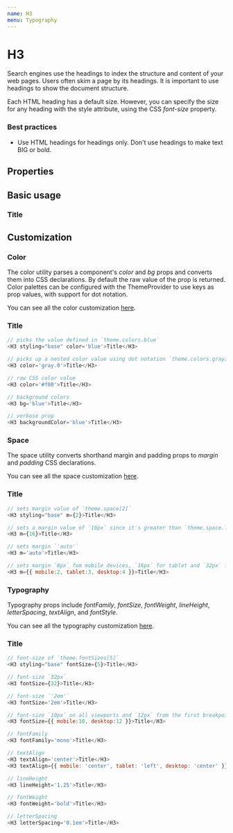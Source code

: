 ```yaml
---
name: H3
menu: Typography
---
```



# H3

Search engines use the headings to index the structure and content of your web pages. Users often skim a page by its headings. It is important to use headings to show the document structure.

Each HTML heading has a default size. However, you can specify the size for any heading with the style attribute, using the CSS _font-size_ property.

### Best practices

-   Use HTML headings for headings only. Don't use headings to make text BIG or bold.

## Properties

<Props of={H3} />

## Basic usage

<Playground>
    <H3 styling="base">Title</H3>
</Playground>

## Customization

### Color

The color utility parses a component's _color_ and _bg_ props and converts them into CSS declarations. By default the raw value of the prop is returned. Color palettes can be configured with the ThemeProvider to use keys as prop values, with support for dot notation.

You can see all the color customization [here](https://styled-system.com/api/#color).

<Playground>
    <H3 styling="base" color="blue">
        Title
    </H3>
</Playground>

```javascript
// picks the value defined in `theme.colors.blue`
<H3 styling="base" color='blue'>Title</H3>

// picks up a nested color value using dot notation `theme.colors.gray[0]`
<H3 color='gray.0'>Title</H3>

// raw CSS color value
<H3 color='#f00'>Title</H3>

// background colors
<H3 bg='blue'>Title</H3>

// verbose prop
<H3 backgroundColor='blue'>Title</H3>
```

### Space

The space utility converts shorthand margin and padding props to _margin_ and _padding_ CSS declarations.

You can see all the space customization [here](https://styled-system.com/api#space).

<Playground>
    <H3 styling="base" m={2}>
        Title
    </H3>
</Playground>

```javascript
// sets margin value of `theme.space[2]`
<H3 styling="base" m={2}>Title</H3>

// sets a margin value of `16px` since it's greater than `theme.space.length`
<H3 m={16}>Title</H3>

// sets margin `'auto'`
<H3 m='auto'>Title</H3>

// sets margin `8px` fom mobile devices, `16px` for tablet and `32px` for desktop from the first breakpoint and up
<H3 m={{ mobile:2, tablet:3, desktop:4 }}>Title</H3>
```

### Typography

Typography props include _fontFamily_, _fontSize_, _fontWeight_, _lineHeight_, _letterSpacing_, _textAlign_, and _fontStyle_.

You can see all the typography customization [here](https://styled-system.com/api/#typography).

<Playground>
    <H3 styling="base" fontSize={5}>
        Title
    </H3>
</Playground>

```javascript
// font-size of `theme.fontSizes[5]`
<H3 styling="base" fontSize={5}>Title</H3>

// font-size `32px`
<H3 fontSize={32}>Title</H3>

// font-size `'2em'`
<H3 fontSize='2em'>Title</H3>

// font-size `10px` on all viewports and `12px` from the first breakpoint and up
<H3 fontSize={{ mobile:10, desktop:12 }}>Title</H3>

// fontFamily
<H3 fontFamily='mono'>Title</H3>

// textAlign
<H3 textAlign='center'>Title</H3>
<H3 textAlign={{ mobile: 'center', tablet: 'left', desktop: 'center' }}>Title</H3>

// lineHeight
<H3 lineHeight='1.25'>Title</H3>

// fontWeight
<H3 fontWeight='bold'>Title</H3>

// letterSpacing
<H3 letterSpacing='0.1em'>Title</H3>
```
